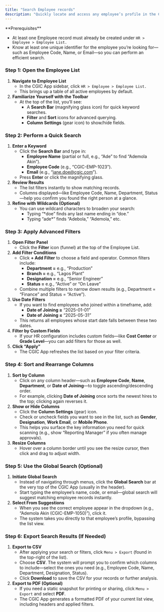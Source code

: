 ```yaml
---
title: "Search Employee records"
description: "Quickly locate and access any employee’s profile in the CGIC App—so HR, managers, and authorized users can find the right person’s details without delay."
---
```


<Info>
  **Prerequisites**

  - At least one Employee record must already be created under `HR > Employee > Employee List.`
  - Know at least one unique identifier for the employee you’re looking for—such as Employee Code, Name, or Email—so you can perform an efficient search.
</Info>

### Step 1: Open the Employee List

1. **Navigate to Employee List**
   - In the CGIC App sidebar, click `HR > Employee > Employee List.`
   - This brings up a table of all active employees by default.
2. **Familiarize Yourself with the Toolbar**
   - At the top of the list, you’ll see:
     - A **Search Bar** (magnifying glass icon) for quick keyword searches.
     - **Filter** and **Sort** icons for advanced querying.
     - **Column Settings** (gear icon) to show/hide fields.

### Step 2: Perform a Quick Search

1. **Enter a Keyword**
   - Click the **Search Bar** and type in:
     - **Employee Name** (partial or full, e.g., “Ade” to find “Ademola Akin”).
     - **Employee Code** (e.g., “CGIC-EMP-1023”).
     - **Email** (e.g., “[jane.doe@cgic.com](mailto:jane.doe@cgic.com)”).
   - Press **Enter** or click the magnifying glass.
2. **Review Results**
   - The list filters instantly to show matching records.
   - Columns displayed—like Employee Code, Name, Department, Status—help you confirm you found the right person at a glance.
3. **Refine with Wildcards (Optional)**
   - You can use wildcard characters to broaden your search:
     - Typing “\*doe” finds any last name ending in “doe.”
     - Typing “ade\*” finds “Adebola,” “Ademola,” etc.

### Step 3: Apply Advanced Filters

1. **Open Filter Panel**
   - Click the **Filter** icon (funnel) at the top of the Employee List.
2. **Add Filter Conditions**
   - Click **\+ Add Filter** to choose a field and operator. Common filters include:
     - **Department =** e.g., “Production”
     - **Branch =** e.g., “Lagos Plant”
     - **Designation =** e.g., “Senior Engineer”
     - **Status =** e.g., “Active” or “On Leave”
   - Combine multiple filters to narrow down results (e.g., Department = “Finance” and Status = “Active”).
3. **Use Date Filters**
   - If you want to find employees who joined within a timeframe, add:
     - **Date of Joining ≥** “2025-01-01”
     - **Date of Joining ≤** “2025-05-31”
   - This returns all employees whose start date falls between these two dates.
4. **Filter by Custom Fields**
   - If your HR configuration includes custom fields—like **Cost Center** or **Grade Level**—you can add filters for those as well.
5. **Click “Apply”**
   - The CGIC App refreshes the list based on your filter criteria.

### Step 4: Sort and Rearrange Columns

1. **Sort by Column**
   - Click on any column header—such as **Employee Code**, **Name**, **Department**, or **Date of Joining**—to toggle ascending/descending order.
   - For example, clicking **Date of Joining** once sorts the newest hires to the top; clicking again reverses it.
2. **Show or Hide Columns**
   - Click the **Column Settings** (gear) icon.
   - Check or uncheck fields you want to see in the list, such as **Gender**, **Designation**, **Work Email**, or **Mobile Phone**.
   - This helps you surface the key information you need for quick scanning (e.g., show “Reporting Manager” if you often manage approvals).
3. **Resize Columns**
   - Hover over a column border until you see the resize cursor, then click and drag to adjust width.

### Step 5: Use the Global Search (Optional)

1. **Initiate Global Search**
   - Instead of navigating through menus, click the **Global Search** bar at the very top of the CGIC App (usually in the header).
   - Start typing the employee’s name, code, or email—global search will suggest matching employee records instantly.
2. **Select From Suggestions**
   - When you see the correct employee appear in the dropdown (e.g., “Ademola Akin (CGIC-EMP-1050)”), click it.
   - The system takes you directly to that employee’s profile, bypassing the list view.

### Step 6: Export Search Results (If Needed)

1. **Export to CSV**
   - After applying your search or filters, click `Menu > Export` (found in the top-right of the list).
   - Choose **CSV**. The system will prompt you to confirm which columns to include—select the ones you need (e.g., Employee Code, Name, Department, Designation, Status).
   - Click **Download** to save the CSV for your records or further analysis.
2. **Export to PDF (Optional)**
   - If you need a static snapshot for printing or sharing, click `Menu > Export` and select **PDF**.
   - The CGIC App generates a formatted PDF of your current list view, including headers and applied filters.